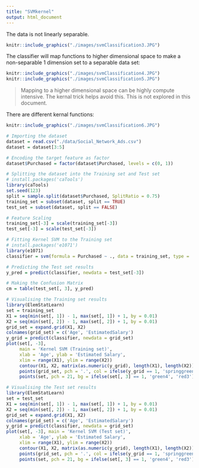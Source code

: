 ```yaml
---
title: "SVMkernel"
output: html_document
---
```

The data is not linearly separable.

```r
knitr::include_graphics("./images/svmClassification3.JPG")
```

The classifier will map functions to higher dimensional space to make a non-separable 1 dimension set to a separable data set:

```r
knitr::include_graphics("./images/svmClassification4.JPG")
knitr::include_graphics("./images/svmClassification5.JPG")
```

> Mapping to a higher dimensional space can be highly compute intensive.  The kernal trick helps avoid this.  This is not explored in this document.

There are different kernal functions:
```r
knitr::include_graphics("./images/svmClassification6.JPG")
```

```r
# Importing the dataset
dataset = read.csv("./data/Social_Network_Ads.csv")
dataset = dataset[3:5]

# Encoding the target feature as factor
dataset$Purchased = factor(dataset$Purchased, levels = c(0, 1))

# Splitting the dataset into the Training set and Test set
# install.packages('caTools')
library(caTools)
set.seed(123)
split = sample.split(dataset$Purchased, SplitRatio = 0.75)
training_set = subset(dataset, split == TRUE)
test_set = subset(dataset, split == FALSE)

# Feature Scaling
training_set[-3] = scale(training_set[-3])
test_set[-3] = scale(test_set[-3])

# Fitting Kernel SVM to the Training set
# install.packages('e1071')
library(e1071)
classifier = svm(formula = Purchased ~ ., data = training_set, type = 'C-classification', kernel = 'radial')

# Predicting the Test set results
y_pred = predict(classifier, newdata = test_set[-3])

# Making the Confusion Matrix
cm = table(test_set[, 3], y_pred)

# Visualising the Training set results
library(ElemStatLearn)
set = training_set
X1 = seq(min(set[, 1]) - 1, max(set[, 1]) + 1, by = 0.01)
X2 = seq(min(set[, 2]) - 1, max(set[, 2]) + 1, by = 0.01)
grid_set = expand.grid(X1, X2)
colnames(grid_set) = c('Age', 'EstimatedSalary')
y_grid = predict(classifier, newdata = grid_set)
plot(set[, -3],
     main = 'Kernel SVM (Training set)',
     xlab = 'Age', ylab = 'Estimated Salary',
     xlim = range(X1), ylim = range(X2))
     contour(X1, X2, matrix(as.numeric(y_grid), length(X1), length(X2)), add = TRUE)
     points(grid_set, pch = '.', col = ifelse(y_grid == 1, 'springgreen3', 'tomato'))
     points(set, pch = 21, bg = ifelse(set[, 3] == 1, 'green4', 'red3'))

# Visualising the Test set results
library(ElemStatLearn)
set = test_set
X1 = seq(min(set[, 1]) - 1, max(set[, 1]) + 1, by = 0.01)
X2 = seq(min(set[, 2]) - 1, max(set[, 2]) + 1, by = 0.01)
grid_set = expand.grid(X1, X2)
colnames(grid_set) = c('Age', 'EstimatedSalary')
y_grid = predict(classifier, newdata = grid_set)
plot(set[, -3], main = 'Kernel SVM (Test set)',
     xlab = 'Age', ylab = 'Estimated Salary',
     xlim = range(X1), ylim = range(X2))
     contour(X1, X2, matrix(as.numeric(y_grid), length(X1), length(X2)), add = TRUE)
     points(grid_set, pch = '.', col = ifelse(y_grid == 1, 'springgreen3', 'tomato'))
     points(set, pch = 21, bg = ifelse(set[, 3] == 1, 'green4', 'red3'))
```